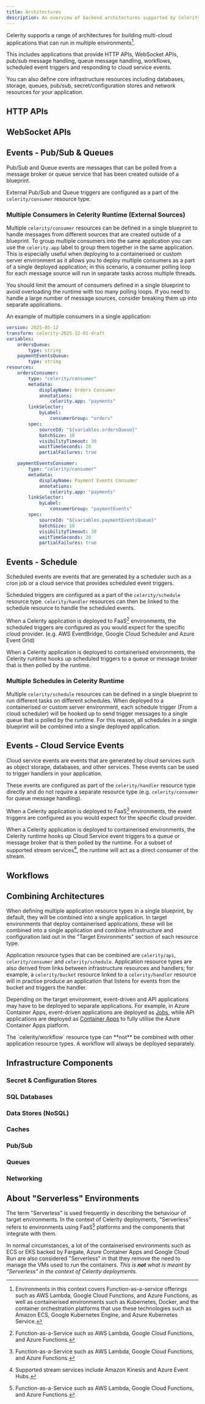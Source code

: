 ```yaml
---
title: Architectures
description: An overview of backend architectures supported by Celerity
---
```


Celerity supports a range of architectures for building multi-cloud applications that can run in multiple environments[^1].

This includes applications that provide HTTP APIs, WebSocket APIs, pub/sub message handling, queue message handling, workflows, scheduled event triggers and responding to cloud service events.

You can also define core infrastructure resources including databases, storage, queues, pub/sub, secret/configuration stores and network resources for your application.

## HTTP APIs

## WebSocket APIs

## Events - Pub/Sub & Queues

Pub/Sub and Queue events are messages that can be polled from a message broker or queue service that has been created outside of a blueprint.

External Pub/Sub and Queue triggers are configured as a part of the `celerity/consumer` resource type.

### Multiple Consumers in Celerity Runtime (External Sources)

Multiple `celerity/consumer` resources can be defined in a single blueprint to handle messages from different sources that are created outside of a blueprint. To group multiple consumers into the same application you can use the `celerity.app` label to group them together in the same application. This is especially useful when deploying to a containerised or custom server environment as it allows you to deploy multiple consumers as a part of a single deployed application; in this scenario, a consumer polling loop for each message source will run in separate tasks across multiple threads.

<Callout title="Warning" type="warning">
You should limit the amount of consumers defined in a single blueprint to avoid overloading the runtime with too many polling loops. If you need to handle a large number of message sources, consider breaking them up into separate applications.
</Callout>

An example of multiple consumers in a single application:

```yaml
version: 2025-05-12
transform: celerity-2025-12-01-draft
variables:
    ordersQueue:
        type: string
    paymentEventsQueue:
        type: string
resources:
    ordersConsumer:
        type: "celerity/consumer"
        metadata:
            displayName: Orders Consumer
            annotations:
                celerity.app: "payments"
        linkSelector:
            byLabel:
                consumerGroup: "orders"
        spec:
            sourceId: "${variables.ordersQueue}"
            batchSize: 10
            visibilityTimeout: 30
            waitTimeSeconds: 20
            partialFailures: true

    paymentEventsConsumer:
        type: "celerity/consumer"
        metadata:
            displayName: Payment Events Consumer
            annotations:
                celerity.app: "payments"
        linkSelector:
            byLabel:
                consumerGroup: "paymentEvents"
        spec:
            sourceId: "${variables.paymentEventsQueue}"
            batchSize: 10
            visibilityTimeout: 30
            waitTimeSeconds: 20
            partialFailures: true
```

## Events - Schedule

Scheduled events are events that are generated by a scheduler such as a cron job or a cloud service that provides scheduled event triggers.

Scheduled triggers are configured as a part of the `celerity/schedule` resource type.
`celerity/handler` resources can then be linked to the schedule resource to handle the scheduled events.

When a Celerity application is deployed to FaaS[^2] environments, the scheduled triggers are configured as you would expect for the specific cloud provider. (e.g. AWS EventBridge, Google Cloud Scheduler and Azure Event Grid)

When a Celerity application is deployed to containerised environments, the Celerity runtime hooks up scheduled triggers to a queue or message broker that is then polled by the runtime.

### Multiple Schedules in Celerity Runtime

Multiple `celerity/schedule` resources can be defined in a single blueprint to run different tasks on different schedules. When deployed to a containerised or custom server environment, each schedule trigger (From a cloud scheduler) will be hooked up to send trigger messages to a single queue that is polled by the runtime.
For this reason, all schedules in a single blueprint will be combined into a single deployed application.


## Events - Cloud Service Events

Cloud service events are events that are generated by cloud services such as object storage, databases, and other services. These events can be used to trigger handlers in your application.

These events are configured as part of the `celerity/handler` resource type directly and do not require a separate resource type (e.g. `celerity/consumer` for queue message handling).

When a Celerity application is deployed to FaaS[^2] environments, the event triggers are configured as you would expect for the specific cloud provider.

When a Celerity application is deployed to containerised environments, the Celerity runtime hooks up Cloud Service event triggers to a queue or message broker that is then polled by the runtime. For a subset of supported stream services[^3], the runtime will act as a direct consumer of the stream.

## Workflows

## Combining Architectures

When defining multiple application resource types in a single blueprint, by default, they will be combined into a single application. In target environments that deploy containerised applications, these will be combined into a single application and combine infrastructure and configuration laid out in the "Target Environments" section of each resource type.

Application resource types that can be combined are `celerity/api`, `celerity/consumer` and `celerity/schedule`. Application resource types are also derived from links between infrastructure resources and handlers; for example, a `celerity/bucket` resource linked to a `celerity/handler` resource will in practise produce an application that listens for events from the bucket and triggers the handler.

Depending on the target environment, event-driven and API applications may have to be deployed to
separate applications.
For example, in Azure Container Apps, event-driven applications are deployed as [Jobs](https://learn.microsoft.com/en-us/azure/container-apps/jobs?tabs=azure-cli), while API applications are deployed as [Container Apps](https://learn.microsoft.com/en-us/azure/container-apps/overview) to fully utilise the Azure Container Apps platform.

<Callout title="About Workflow resource types" type="warning">
The `celerity/workflow` resource type can **not** be combined with other application resource types.
A workflow will always be deployed separately.
</Callout>

## Infrastructure Components

### Secret & Configuration Stores

### SQL Databases

### Data Stores (NoSQL)

### Caches

### Pub/Sub

### Queues

### Networking

## About "Serverless" Environments

The term "Serverless" is used frequently in describing the behaviour of target environments.
In the context of Celerity deployments, "Serverless" refers to environments using FaaS[^2] platforms and the components that integrate with them.

In normal circumstances, a lot of the containerised environments such as ECS or EKS backed by Fargate, Azure Container Apps and Google Cloud Run are also considered "Serverless" in that they remove the need to manage the VMs used to run the containers. _This is **not** what is meant by "Serverless" in the context of Celerity deployments._

[^1]: Environments in this context covers Function-as-a-service offerings such as AWS Lambda, Google Cloud Functions, and Azure Functions, as well as containerised environments such as Kubernetes, Docker, and the container orchestration platforms that use these technologies such as Amazon ECS, Google Kubernetes Engine, and Azure Kubernetes Service.
[^2]: Function-as-a-Service such as AWS Lambda, Google Cloud Functions, and Azure Functions.
[^3]: Supported stream services include Amazon Kinesis and Azure Event Hubs.
